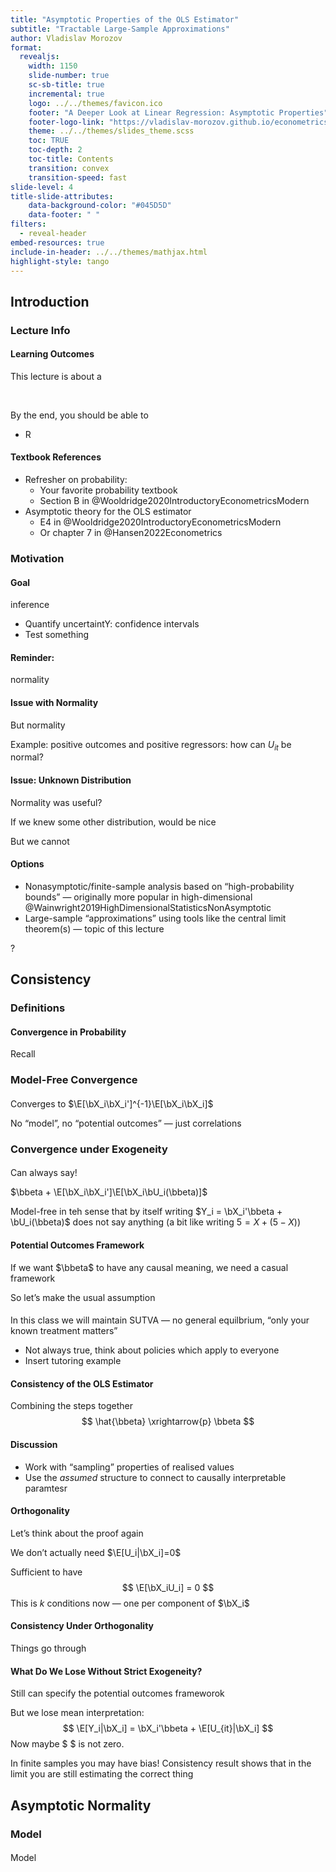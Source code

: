 ```yaml
---
title: "Asymptotic Properties of the OLS Estimator"
subtitle: "Tractable Large-Sample Approximations"
author: Vladislav Morozov  
format:
  revealjs:
    width: 1150
    slide-number: true
    sc-sb-title: true
    incremental: true   
    logo: ../../themes/favicon.ico
    footer: "A Deeper Look at Linear Regression: Asymptotic Properties"
    footer-logo-link: "https://vladislav-morozov.github.io/econometrics-2/"
    theme: ../../themes/slides_theme.scss
    toc: TRUE
    toc-depth: 2
    toc-title: Contents
    transition: convex
    transition-speed: fast
slide-level: 4
title-slide-attributes:
    data-background-color: "#045D5D"
    data-footer: " "
filters:
  - reveal-header 
embed-resources: true
include-in-header: ../../themes/mathjax.html 
highlight-style: tango
---
```




## Introduction {background="#00100F"}
  
### Lecture Info {background="#43464B"}


#### Learning Outcomes

This lecture is about a 

<br>

By the end, you should be able to

- R

#### Textbook References
 

::: {.nonincremental}

 
- Refresher on probability: 
    - Your favorite probability textbook
    - Section B in @Wooldridge2020IntroductoryEconometricsModern
- Asymptotic theory for the OLS estimator
    - E4 in @Wooldridge2020IntroductoryEconometricsModern
    - Or chapter 7 in @Hansen2022Econometrics

  
::: 


### Motivation {background="#43464B"}

#### Goal

inference 

- Quantify uncertaintY: confidence intervals
- Test something


#### Reminder: 

normality


#### Issue with Normality

But normality

Example: positive outcomes and positive regressors: how can $U_{it}$ be normal?

#### Issue: Unknown Distribution

Normality was useful? 

If we knew some other distribution, would be nice

But we cannot 

#### Options

- Nonasymptotic/finite-sample analysis based on "high-probability bounds" --- originally more popular in high-dimensional  @Wainwright2019HighDimensionalStatisticsNonAsymptotic
- Large-sample "approximations" using tools like the central limit theorem(s) --- topic of this lecture




::: footer
?
:::




## Consistency {background="#00100F"}
  
### Definitions {background="#43464B"}

#### Convergence in Probability

Recall

### Model-Free Convergence  {background="#43464B"}

#### 

Converges to $\E[\bX_i\bX_i']^{-1}\E[\bX_i\bX_i]$

No "model", no "potential outcomes" --- just correlations



### Convergence under Exogeneity  {background="#43464B"}



#### 

Can always say! 


$\bbeta + \E[\bX_i\bX_i']\E[\bX_i\bU_i(\bbeta)]$



Model-free in teh sense that by itself writing $Y_i = \bX_i'\bbeta + \bU_i(\bbeta)$ does not say anything (a bit like writing $5 = X + (5-X)$)

#### Potential Outcomes Framework

If we want $\bbeta$ to have any causal meaning, we need a casual framework 

So let's make the usual assumption

####

In this class we will maintain SUTVA --- no general equilbrium, "only your known treatment matters"

- Not always true, think about policies which apply to everyone
- Insert tutoring example

#### Consistency of the OLS Estimator

Combining the steps together
$$
\hat{\bbeta} \xrightarrow{p} \bbeta
$$

#### Discussion

- Work with "sampling" properties of realised values
- Use the *assumed* structure to connect to causally interpretable paramtesr

#### Orthogonality

Let's think about the proof again

We don't actually need $\E[U_i|\bX_i]=0$

Sufficient to have 
$$
\E[\bX_iU_i] = 0
$$
This is $k$ conditions now --- one per component of $\bX_i$

#### Consistency Under Orthogonality

Things go through



#### What Do We Lose Without Strict Exogeneity?

Still can specify the potential outcomes frameworok

But we lose mean interpretation: 
$$
\E[Y_i|\bX_i] = \bX_i'\bbeta + \E[U_{it}|\bX_i]
 $$
 Now maybe $ \E[U_{it}|\bX_i]$ is not zero. 


In finite samples you may have bias!
Consistency result shows that in the limit you are still estimating the correct thing

## Asymptotic Normality {background="#00100F"}
  
### Model {background="#43464B"}

####

Model 